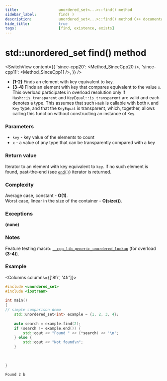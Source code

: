 ```yaml
---
title:					unordered_set<...>::find() method
sidebar_label:			find( )
description:			unordered_set<...>::find() method C++ documentation
hide_title:				true
tags:					[find, existence, exists]
---
```



<!----------------- Codes ---------------------->

<!-- find() -->

# std::unordered_set find() method

<SwitchView content={{
    'since-cpp20': <Method_SinceCpp20 />,
    'since-cpp11': <Method_SinceCpp11 />,
    }} />

 - **(1-2)** Finds an element with key equivalent to `key`.
 - **(3-4)** Finds an element with key that compares equivalent to the value `x`.
    This overload participates in overload resolution only if `Hash::is_transparent` and `KeyEqual::is_transparent` are valid and each denotes a type.
    This assumes that such `Hash` is callable with both `K` and `Key` type, and that the `KeyEqual` is transparent, which, together, allows calling this function without constructing an instance of `Key`.

### Parameters

 - `key` - key value of the elements to count
 - `x` - a value of any type that can be transparently compared with a key

### Return value

Iterator to an element with key equivalent to `key`. If no such element is found, past-the-end (see [`end()`](/docs/std/containers/sets/unordered-set/end)) iterator is returned.

### Complexity

Average case, constant - **O(1)**.  
Worst case, linear in the size of the container - **O(size())**.

### Exceptions

**(none)**

### Notes

Feature testing macro: [`__cpp_lib_generic_unordered_lookup`](#) (for overload **(3-4)**).

### Example

<Columns columns={['8fr', '4fr']}>
<div>

```cpp title='Main.cpp' showLineNumbers
#include <unordered_set>
#include <iostream>
 
int main()
{  
// simple comparison demo
    std::unordered_set<int> example = {1, 2, 3, 4};
 
    auto search = example.find(2);
    if (search != example.end()) {
        std::cout << "Found " << (*search) << '\n';
    } else {
        std::cout << "Not found\n";
    }
 
 
 
}
```

</div>
<div>

```plaintext title="Possible output"
Found 2 b
```

</div>
</Columns>
